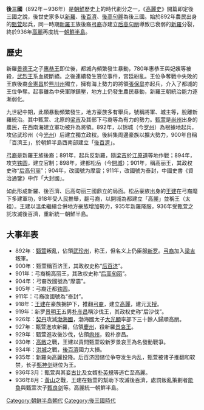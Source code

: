 {{Infobox Korean name|img=后三国.jpg
|caption=920年的後三國：黃色為'''新羅'''（{{lang|ko|신라}}）、橙色為'''後百濟'''（{{lang|ko|후백제}}）、綠色為'''後高句麗'''（{{lang|ko|후고구려}}）。周遭國家有淡紫色部分的[[渤海國|渤海國]]（{{lang|ko|발해}}）。
|hangul=후삼국시대|hanja=後三國時代|rr=Husamguk Sidae|mr=Husamguk Sidae}}
{{朝鲜历史|隱藏=1}}
'''後三國'''（892年－936年）是[[朝鮮|朝鮮]]歷史上的時代劃分之一，《[[高麗史|高麗史]]》開篇即定後三國之說，後世史家多以[[新羅|新羅]]、[[後百濟|後百濟]]、[[後高句麗|後高句麗]]為後三國。始於892年農民出身的[[甄萱|甄萱]]起兵，同一時期[[新羅|新羅]]王族後裔[[弓裔|弓裔]]亦建立[[后高句丽|后高句丽]]導致已衰弱的[[新羅|新羅]]分裂，終於936年[[高麗|高麗]]再度統一[[朝鮮半島|朝鮮半島]]。

== 歷史 ==
新羅[[景德王|景德王]]之子[[惠恭王|惠恭王]]即位後，都城內頻繁發生暴動，780年惠恭王與妃嬪等被殺，[[武烈王|武烈王]]系血統斷絕。之後連續發生篡位事件，宮廷紛亂。王位争奪戰中失敗的王族後裔[[金憲昌|金憲昌]]於[[熊川州|熊川州]]獨立，擁有海上勢力的將領[[張保皐|張保皐]]亦起兵，介入了都城的王位争奪。起事雖為中央軍隊鎮壓，地方上仍發生農民暴動，新羅王朝統治能力逐漸弱化。

九世紀中期，此類暴動頻繁發生，地方豪族多有舉兵，號稱將軍、城主等，脫離新羅統治。其中甄萱、北原的[[梁吉|梁吉]]及其部下弓裔等為有力的勢力。[[甄萱|甄萱]]是[[尚州|尚州]]出身的農民，在西南海建立軍功被升為將領。892年，以锦城（今[[羅州市|罗州]]）為根據地起兵，攻佔武珍州（今[[光州廣域市|光州]]）后建立獨立政权。後糾集周邊豪族以擴大勢力，900年自稱「百濟王」，於朝鮮半島西南部建立「[[後百濟|後百濟]]」。

[[弓裔|弓裔]]是新羅王族後裔；891年，起兵反新羅，隨[[梁吉|梁吉]]於[[江原道_(朝鮮八道)|江原道]]等地作戰；894年，攻克[[弓裔都城|铁圆]]，建立官制；898年，建都松岳（今[[開城市|開城]]）；901年，稱高丽王，其政权史称“[[后高句丽|后高句丽]]”；904年，改國號为摩震；911年，改國號为泰封，中國史書《資治通鑒》中作「大封國」。

如此形成新羅、後百濟、后高句丽三國鼎立的局面。松岳豪族出身的[[高麗太祖|王建]]在弓裔麾下多建軍功，918年受人民推舉，翻弓裔，以開城為都建立「高麗」並稱王（太祖）。王建以溫柔繼續合併地方豪族增加勢力，935年新羅降服，936年受甄萱之託攻滅後百濟，重新統一朝鮮半島。

== 大事年表 ==
* 892年：[[甄萱|甄萱]]叛亂，佔領[[光州广域市|武珍州]]，称王，但名义上仍臣服[[新罗|新罗]]。[[弓裔|弓裔]]加入[[梁吉|梁吉]]叛軍。
* 900年：甄萱稱百济王，其政权史称“[[后百济|后百济]]”。
* 901年：弓裔稱高丽王，其政权史称“[[后高句丽|后高句丽]]”。
* 904年：弓裔改國號為“摩震”。
* 905年：弓裔迁都[[弓裔都城|铁圆]]。
* 911年：弓裔改國號為“泰封”。
* 918年：[[高麗太祖|王建]]在豪族拥护下，推翻[[弓裔|弓裔]]，建立[[高麗|高麗]]，建元[[天授_(高麗)|天授]]。
* 919年：新罗[[景明王|景明王]]五男[[朴彦昌|朴彦昌]]稱沙伐王，其政权史称“后沙伐”。
* 926年：[[契丹|契丹]]攻滅[[渤海國|渤海國]]，渤海國太子[[大光顯|大光顯]]率部下三十餘人歸順高丽。
* 927年：甄萱進攻新羅，佔領[[慶州市|慶州]]，殺新羅[[景哀王|景哀王]]。
* 929年：甄萱進攻後沙伐，佔領[[尚州市|尙州]]，殺朴彦昌。
* 930年：[[高敞|高敞]]之戰，王建以責問甄萱殺新罗景哀王為名發動戰爭。
* 934年：[[洪城|洪城]]之戰，[[後百濟|後百濟]]國力大損。
* 935年：新羅向高麗投降。后百济因储位争夺发生内乱，甄萱被诸子推翻和软禁，长子[[甄神剑|甄神剑]]继位为王。
* 936年3月：甄萱與其妾[[古比|古比]]及女婿[[朴英規|朴英規]]等逃亡至高麗。 
* 936年8月：[[黃山|黃山]]之戰，王建在甄萱的幫助下攻滅後百濟，處罰叛亂策劃者[[能奐|能奐]]與甄萱次子[[甄良剑|甄良剑]]等。高麗統一朝鮮半島。

[[Category:朝鲜半岛朝代|Category:朝鲜半岛朝代]]
[[Category:後三國時代|Category:後三國時代]]